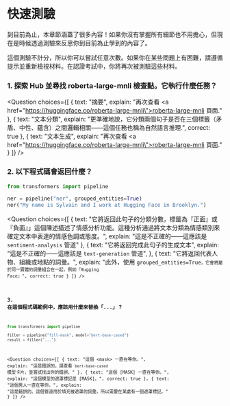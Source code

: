 <!-- DISABLE-FRONTMATTER-SECTIONS -->

# 快速測驗

<CourseFloatingBanner
    chapter={1}
    classNames="absolute z-10 right-0 top-0"
/>

到目前為止，本章節涵蓋了很多內容！如果你沒有掌握所有細節也不用擔心，但現在是時候透過測驗來反思你到目前為止學到的內容了。

這個測驗不計分，所以你可以嘗試任意次數。如果你在某些問題上有困難，請遵循提示並重新檢視材料。在認證考試中，你將再次被測驗這些材料。

### 1. 探索 Hub 並尋找 roberta-large-mnli 檢查點。它執行什麼任務？

<Question
	choices={[
		{
			text: "摘要",
			explain: "再次查看 <a href=\"https://huggingface.co/roberta-large-mnli\">roberta-large-mnli 頁面</a>."
		},
		{
			text: "文本分類",
			explain: "更準確地說，它分類兩個句子是否在三個標籤（矛盾、中性、蘊含）之間邏輯相關——這個任務也稱為自然語言推理</em>.",
			correct: true
		},
		{
			text: "文本生成",
			explain: "再次查看 <a href=\"https://huggingface.co/roberta-large-mnli\">roberta-large-mnli 頁面</a>."
		}
	]}
/>

### 2. 以下程式碼會返回什麼？

```py
from transformers import pipeline

ner = pipeline("ner", grouped_entities=True)
ner("My name is Sylvain and I work at Hugging Face in Brooklyn.")
```

<Question
	choices={[
		{
			text: "它將返回此句子的分類分數，標籤為『正面』或『負面』」這個陳述描述了情感分析功能。這種分析通過將文本分類為情感類別來確定文本中表達的情感色調或態度。",
			explain: "這是不正確的——這應該是 <code>sentiment-analysis</code> 管道"
		},
		{
			text: "它將返回完成此句子的生成文本",
			explain: "這是不正確的——這應該是 <code>text-generation</code> 管道",
		},
		{
			text: "它將返回代表人物、組織或地點的詞彙。",
			explain: "此外，使用 <code>grouped_entities=True<code>，它會將屬於同一實體的詞彙組合在一起，例如『Hugging Face』",
			correct: true
		}
	]}
/>

### 3. 在這個程式碼範例中，應該用什麼來替換「...」？

```py
from transformers import pipeline

filler = pipeline("fill-mask", model="bert-base-cased")
result = filler("...")
```

<Question
	choices={[
		{
			text: "這個 &#60;mask> 一直在等你。",
			explain: "這是錯誤的。請查看 <code>bert-base-cased</code> 模型卡片，並嘗試找出你的錯誤。"
		},
		{
			text: "這個 [MASK] 一直在等你。",
			explain: "這個模型的遮罩標記是 [MASK]。",
			correct: true
		},
		{
			text: "這個男人一直在等你。",
			explain: "這是錯誤的。這個管道用於填充被遮罩的詞彙，所以需要在某處有一個遮罩標記。"
		}
	]}
/>
